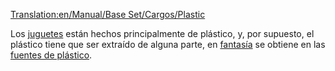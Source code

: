 [[Translation:en/Manual/Base Set/Cargos/Plastic]]

{{es/Carga| carga  = Plástico
| imagen = PlasticFountains.png
| producida =[[es/Manual/Base Set/Industries/Fuentes de plástico|Fuentes de plástico]]
| aceptada  =[[es/Manual/Base Set/Industries/Fábrica de juguetes|Fábrica de juguetes]]
}}

Los [[es/Manual/Base Set/Cargos/Juguetes|juguetes]] están hechos principalmente de plástico, y, por supuesto, el plástico tiene que ser extraído de alguna parte, en [[es/Manual/Clima|fantasía]] se obtiene en las [[es/Manual/Base Set/Industries/Fuentes de plástico|fuentes de plástico]].